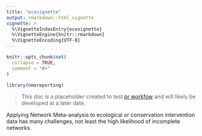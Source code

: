 ```yaml
---
title: "ecovignette"
output: rmarkdown::html_vignette
vignette: >
  %\VignetteIndexEntry{ecovignette}
  %\VignetteEngine{knitr::rmarkdown}
  %\VignetteEncoding{UTF-8}
---
```


```r
knitr::opts_chunk$set(
  collapse = TRUE,
  comment = "#>"
)
```

```r
library(nmareporting)
```


> This doc is a placeholder created to test [pr workfow](https://usethis.r-lib.org/articles/articles/pr-functions.html) and will likely be developed at a later date.

Applying Network Meta-analysis to ecological or conservation intervention data has many challenges, not least the high likelihood of incomplete networks. 

